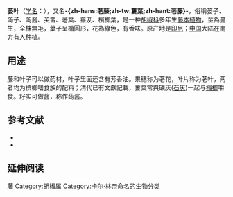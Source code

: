 {{noteTA|1=zh-hans:蒌叶;zh-tw:荖藤;zh-hant:蔞葉}}
{{Speciesbox
| name = 蒌叶
| image = Piper betle Blanco1.12.jpg
| image_width = 210px
| image_caption = 蒌叶
| divisio = [[被子植物门|被子植物门]] Magnoliophyta
| genus = Piper
| species = betle
| authority = [[卡尔·林奈|L.]]
}}
{{Other uses
|subject=檳榔原料
|other=蒌叶的成品
|檳榔
|disambig=
}}

'''蒌叶'''（[[学名|学名]]：{{lang|la|''Piper betle''}}），又名'''-{zh-hans:荖藤;zh-tw:蔞葉;zh-hant:荖藤}-'''，俗稱蒌子、蒟子、蒟酱、芙畱、荖葉、蓽茇、檳榔葉，是一种[[胡椒科|胡椒科]]多年生[[藤本植物|藤本植物]]，莖為蔓生，全株無毛，葉子呈橢圓形，花為綠色，有香味。原产地是[[印尼|印尼]]；[[中国|中国]]大陆在南方有人种植。

==用途==
藤和叶子可以做药材，叶子里面还含有芳香油。果穗称为荖花，叶片称为荖叶，两者均为槟榔嗜食族的配料；清代已有文獻記載，蔞葉常與礪灰([[石灰|石灰]])一起与[[檳榔|檳榔]]嚼食。籽实可做酱，称作蒟酱。

== 参考文献 ==
<div class="references-small">
* {{TaiBNET| zh=荖藤 | id=203845 | binomial=Piper betle | authority=L., 1753 | var= | accessdate=2013-01-24}}
* {{cite web| url =http://www.bioinfo.cn/db05/KmzwSpecies.php?action=view&id=17032| title =萎叶| work =《中国高等植物数据库全库》| publisher =中国科学院微生物研究所| author =昆明植物研究所| accessdate =2009-02-25| deadurl =yes| archiveurl =https://web.archive.org/web/20160305080640/http://www.bioinfo.cn/db05/KmzwSpecies.php?action=view&id=17032| archivedate =2016-03-05}}
</div>

==延伸阅读==
{{Wikisource further reading}}

{{Authority control}}
{{Taxonbar|from=Q159532}}

[[Category:藥用植物|藤]]
[[Category:胡椒属|Category:胡椒属]]
[[Category:卡尔·林奈命名的生物分类|Category:卡尔·林奈命名的生物分类]]


{{植物小作品}}